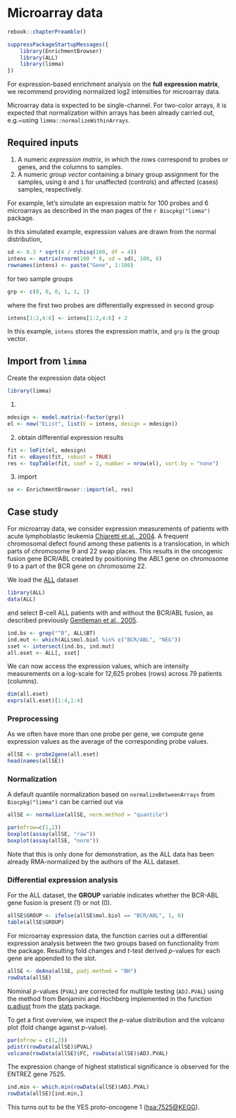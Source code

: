 # Microarray data

```r
rebook::chapterPreamble()

suppressPackageStartupMessages({ 
    library(EnrichmentBrowser)
    library(ALL)
    library(limma)
})
```

For expression-based enrichment analysis on the **full expression matrix**, 
we recommend providing normalized log2 intensities for microarray data.

Microarray data is expected to be single-channel. For two-color arrays, it is
expected that normalization within arrays has been already carried out,
e.g.~using `limma::normalizeWithinArrays`.

## Required inputs

1. A numeric *expression matrix*, in which the rows correspond to probes or 
   genes, and the columns to samples.
2. A numeric *group vector* containing a binary group assignment for the samples,
   using `0` and `1` for unaffected (controls) and affected (cases) samples,
   respectively.

For example, let's simulate an expression matrix for 100 probes and 6 microarrays
as described in the man pages of the `r Biocpkg("limma")` package.

In this simulated example, expression values are drawn from the normal distribution,

```r
sd <- 0.3 * sqrt(4 / rchisq(100, df = 4))
intens <- matrix(rnorm(100 * 6, sd = sd), 100, 6)
rownames(intens) <- paste("Gene", 1:100)
```

for two sample groups

```r
grp <- c(0, 0, 0, 1, 1, 1)
```

where the first two probes are differentially expressed in second group

```r
intens[1:2,4:6] <- intens[1:2,4:6] + 2
```

In this example, `intens` stores the expression matrix, and `grp` is the group vector.

## Import from `limma`

Create the expression data object
```r
library(limma)
```

1. 
```r
mdesign <- model.matrix(~factor(grp))
el <- new("EList", list(E = intens, design = mdesign))
```      
 
2. obtain differential expression results 
```r
fit <- lmFit(el, mdesign)
fit <- eBayes(fit, robust = TRUE) 
res <- topTable(fit, coef = 2, number = nrow(el), sort.by = "none")
```     

3. import
```r
se <- EnrichmentBrowser::import(el, res)
```

## Case study

For microarray data, we consider expression measurements of patients with acute
lymphoblastic leukemia
[Chiaretti et al., 2004](https://doi.org/10.1182/blood-2003-09-3243). A
frequent chromosomal defect found among these patients is a translocation, in
which parts of chromosome 9 and 22 swap places. This results in the oncogenic
fusion gene BCR/ABL created by positioning the ABL1 gene on chromosome 9 to a
part of the BCR gene on chromosome 22.

We load the
[ALL](http://bioconductor.org/packages/ALL)
dataset


```R
library(ALL)
data(ALL)
```

and select B-cell ALL patients with and without the BCR/ABL fusion, as described previously
[Gentleman et al., 2005](https://www.bioconductor.org/help/publications/books/bioinformatics-and-computational-biology-solutions).


```R
ind.bs <- grep("^B", ALL$BT)
ind.mut <- which(ALL$mol.biol %in% c("BCR/ABL", "NEG"))
sset <- intersect(ind.bs, ind.mut)
all.eset <- ALL[, sset]
```

We can now access the expression values, which are intensity measurements
on a log-scale for 12,625 probes (rows) across 79 patients (columns).


```R
dim(all.eset)
exprs(all.eset)[1:4,1:4]
```

### Preprocessing

As we often have more than one probe per gene, we compute gene expression values
as the average of the corresponding probe values.


```R
allSE <- probe2gene(all.eset)
head(names(allSE))
```

### Normalization

A default quantile normalization based on
`normalizeBetweenArrays` from `Biocpkg("limma")` can be carried out via

```r
allSE <- normalize(allSE, norm.method = "quantile")
```

```r
par(mfrow=c(1,2))
boxplot(assay(allSE, "raw"))
boxplot(assay(allSE, "norm"))
```

Note that this is only done for demonstration, as the ALL data has
been already RMA-normalized by the authors of the ALL dataset.

### Differential expression analysis

For the ALL dataset, the **GROUP** variable indicates whether the BCR-ABL gene
fusion is present (1) or not (0).

```R
allSE$GROUP <- ifelse(allSE$mol.biol == "BCR/ABL", 1, 0)
table(allSE$GROUP)
```

For microarray expression data, the \Rfunction{deAna} function carries
out a differential expression analysis between the two groups based on
functionality from the \Biocpkg{limma} package.
Resulting fold changes and $t$-test derived $p$-values for each gene are
appended to the \Robject{rowData} slot.

```r
allSE <- deAna(allSE, padj.method = "BH")
rowData(allSE)
```

Nominal _p_-values (`PVAL`) are corrected for multiple testing
(`ADJ.PVAL`) using the method from Benjamini and Hochberg implemented
in the function
[p.adjust](https://stat.ethz.ch/R-manual/R-devel/library/stats/html/p.adjust.html) 
from the
[stats](https://stat.ethz.ch/R-manual/R-devel/library/stats/html/00Index.html) package.

To get a first overview, we inspect the $p$-value distribution and the volcano
plot (fold change against $p$-value).

```r
par(mfrow = c(1,2))
pdistr(rowData(allSE)$PVAL)
volcano(rowData(allSE)$FC, rowData(allSE)$ADJ.PVAL)
```

The expression change of highest statistical significance is observed for the
ENTREZ gene 7525.

```r
ind.min <- which.min(rowData(allSE)$ADJ.PVAL)
rowData(allSE)[ind.min,]
```

This turns out to be the YES proto-oncogene 1
([hsa:7525@KEGG](http://www.genome.jp/dbget-bin/www_bget?hsa:7525)).


